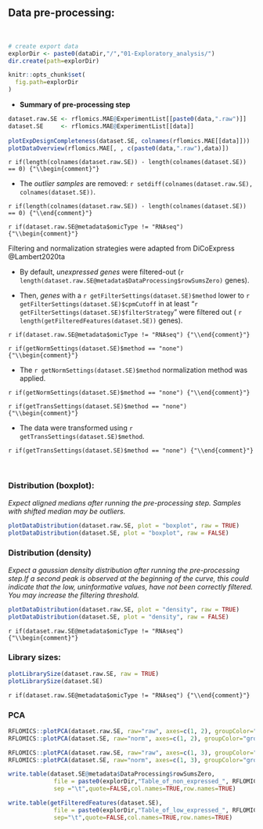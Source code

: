 ## Data pre-processing: {.tabset}

<br>

```r
# create export data
explorDir <- paste0(dataDir,"/","01-Exploratory_analysis/")
dir.create(path=explorDir)

knitr::opts_chunk$set(
  fig.path=explorDir
)


```

* **Summary of pre-processing step**

```r

dataset.raw.SE <- rflomics.MAE@ExperimentList[[paste0(data,".raw")]]
dataset.SE     <- rflomics.MAE@ExperimentList[[data]]
 
plotExpDesignCompleteness(dataset.SE, colnames(rflomics.MAE[[data]]))
plotDataOverview(rflomics.MAE[, , c(paste0(data,".raw"),data)])           
```

`r if(length(colnames(dataset.raw.SE)) - length(colnames(dataset.SE)) == 0) {"\\begin{comment}"}`

* The *outlier samples* are removed: `r setdiff(colnames(dataset.raw.SE), colnames(dataset.SE))`.

`r if(length(colnames(dataset.raw.SE)) - length(colnames(dataset.SE)) == 0) {"\\end{comment}"}`

<!-- RNAseq data cas -->

`r if(dataset.raw.SE@metadata$omicType != "RNAseq") {"\\begin{comment}"}`

Filtering and normalization strategies were adapted from DiCoExpress @Lambert2020ta

* By default, *unexpressed genes* were filtered-out (`r length(dataset.raw.SE@metadata$DataProcessing$rowSumsZero)` genes).

* Then, *genes* with a `r getFilterSettings(dataset.SE)$method` lower to `r getFilterSettings(dataset.SE)$cpmCutoff` in at least "`r getFilterSettings(dataset.SE)$filterStrategy`" were filtered out ( `r length(getFilteredFeatures(dataset.SE))` genes).

`r if(dataset.raw.SE@metadata$omicType != "RNAseq") {"\\end{comment}"}`

`r if(getNormSettings(dataset.SE)$method == "none") {"\\begin{comment}"}`

* The `r getNormSettings(dataset.SE)$method` normalization method was applied. 

`r if(getNormSettings(dataset.SE)$method == "none") {"\\end{comment}"}`

<!-- proteomics or metabolomics data cas -->

`r if(getTransSettings(dataset.SE)$method == "none") {"\\begin{comment}"}`

* The data were transformed using `r getTransSettings(dataset.SE)$method`.

`r if(getTransSettings(dataset.SE)$method == "none") {"\\end{comment}"}`


<br>

<!-- Distribution of feature counts before/after pre-processing : boxplot -->

### Distribution (boxplot):

*Expect aligned medians after running the pre-processing step. Samples with shifted median may be outliers.*

```r

plotDataDistribution(dataset.raw.SE, plot = "boxplot", raw = TRUE)
plotDataDistribution(dataset.SE, plot = "boxplot", raw = FALSE)

```

### Distribution (density)

*Expect a gaussian density distribution after running the pre-processing step.If a second peak is observed at the beginning of the curve, this could indicate that the low, uninformative values, have not been correctly filtered. You may increase the filtering threshold.*

```r
plotDataDistribution(dataset.raw.SE, plot = "density", raw = TRUE)
plotDataDistribution(dataset.SE, plot = "density", raw = FALSE)
```

<!-- Histograms of the library size before/after pre-processing -->

`r if(dataset.raw.SE@metadata$omicType != "RNAseq") {"\\begin{comment}"}`

### Library sizes:

```r

plotLibrarySize(dataset.raw.SE, raw = TRUE)
plotLibrarySize(dataset.SE)

```

`r if(dataset.raw.SE@metadata$omicType != "RNAseq") {"\\end{comment}"}`

### PCA

```r

RFLOMICS::plotPCA(dataset.raw.SE, raw="raw", axes=c(1, 2), groupColor="groups")
RFLOMICS::plotPCA(dataset.SE, raw="norm", axes=c(1, 2), groupColor="groups")
```

```r

RFLOMICS::plotPCA(dataset.raw.SE, raw="raw", axes=c(1, 3), groupColor="groups")
RFLOMICS::plotPCA(dataset.SE, raw="norm", axes=c(1, 3), groupColor="groups")
```



```r

write.table(dataset.SE@metadata$DataProcessing$rowSumsZero,
             file = paste0(explorDir,"Table_of_non_expressed_", RFLOMICS:::omicsDic(dataset.SE)[["variableName"]],".txt"),
             sep ="\t",quote=FALSE,col.names=TRUE,row.names=TRUE)

write.table(getFilteredFeatures(dataset.SE),
             file = paste0(explorDir,"Table_of_low_expressed_", RFLOMICS:::omicsDic(dataset.SE)[["variableName"]],".txt"),
             sep="\t",quote=FALSE,col.names=TRUE,row.names=TRUE)
 
```

